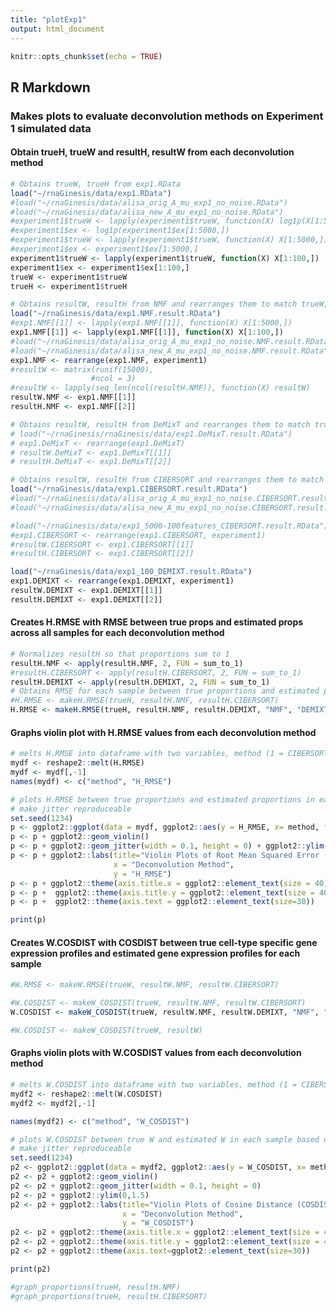 ```yaml
---
title: "plotExp1"
output: html_document
---
```


```r
knitr::opts_chunk$set(echo = TRUE)
```

## R Markdown

### Makes plots to evaluate deconvolution methods on Experiment 1 simulated data

#### Obtain trueH, trueW and resultH, resultW from each deconvolution method
```r
# Obtains trueW, trueH from exp1.RData
load("~/rnaGinesis/data/exp1.RData")
#load("~/rnaGinesis/data/alisa_orig_A_mu_exp1_no_noise.RData")
#load("~/rnaGinesis/data/alisa_new_A_mu_exp1_no_noise.RData")
#experiment1$trueW <- lapply(experiment1$trueW, function(X) log1p(X[1:5000,]))
#experiment1$ex <- log1p(experiment1$ex[1:5000,])
#experiment1$trueW <- lapply(experiment1$trueW, function(X) X[1:5000,])
#experiment1$ex <- experiment1$ex[1:5000,]
experiment1$trueW <- lapply(experiment1$trueW, function(X) X[1:100,])
experiment1$ex <- experiment1$ex[1:100,]
trueW <- experiment1$trueW
trueH <- experiment1$trueH

# Obtains resultW, resultH from NMF and rearranges them to match trueW, trueH ordering
load("~/rnaGinesis/data/exp1.NMF.result.RData")
#exp1.NMF[[1]] <- lapply(exp1.NMF[[1]], function(X) X[1:5000,])
exp1.NMF[[1]] <- lapply(exp1.NMF[[1]], function(X) X[1:100,])
#load("~/rnaGinesis/data/alisa_orig_A_mu_exp1_no_noise.NMF.result.RData")
#load("~/rnaGinesis/data/alisa_new_A_mu_exp1_no_noise.NMF.result.RData")
exp1.NMF <- rearrange(exp1.NMF, experiment1)
#resultW <- matrix(runif(15000),
                  #ncol = 3)
#resultW <- lapply(seq_len(ncol(resultH.NMF)), function(X) resultW) 
resultW.NMF <- exp1.NMF[[1]]
resultH.NMF <- exp1.NMF[[2]]

# Obtains resultW, resultH from DeMixT and rearranges them to match trueW, trueH ordering
# load("~/rnaGinesis/rnaGinesis/data/exp1.DeMixT.result.RData")
# exp1.DeMixT <- rearrange(exp1.DeMixT)
# resultW.DeMixT <- exp1.DeMixT[[1]]
# resultH.DeMixT <- exp1.DeMixT[[2]]

# Obtains resultW, resultH from CIBERSORT and rearranges them to match trueW, trueH ordering
load("~/rnaGinesis/data/exp1.CIBERSORT.result.RData")
#load("~/rnaGinesis/data/alisa_orig_A_mu_exp1_no_noise.CIBERSORT.result.RData")
#load("~/rnaGinesis/data/alisa_new_A_mu_exp1_no_noise.CIBERSORT.result.RData")

#load("~/rnaGinesis/data/exp1_5000-100features_CIBERSORT.result.RData")
#exp1.CIBERSORT <- rearrange(exp1.CIBERSORT, experiment1)
#resultW.CIBERSORT <- exp1.CIBERSORT[[1]]
#resultH.CIBERSORT <- exp1.CIBERSORT[[2]]

load("~/rnaGinesis/data/exp1_100_DEMIXT.result.RData")
exp1.DEMIXT <- rearrange(exp1.DEMIXT, experiment1)
resultW.DEMIXT <- exp1.DEMIXT[[1]]
resultH.DEMIXT <- exp1.DEMIXT[[2]]


```

#### Creates H.RMSE with RMSE between true props and estimated props across all samples for each deconvolution method
```r
# Normalizes resultH so that proportions sum to 1
resultH.NMF <- apply(resultH.NMF, 2, FUN = sum_to_1)
#resultH.CIBERSORT <- apply(resultH.CIBERSORT, 2, FUN = sum_to_1)
resultH.DEMIXT <- apply(resultH.DEMIXT, 2, FUN = sum_to_1)
# Obtains RMSE for each sample between true proportions and estimated proportions for all deconvolution methods
#H.RMSE <- makeH.RMSE(trueH, resultH.NMF, resultH.CIBERSORT)
H.RMSE <- makeH.RMSE(trueH, resultH.NMF, resultH.DEMIXT, "NMF", "DEMIXT")
```

#### Graphs violin plot with H.RMSE values from each deconvolution method
```r
# melts H.RMSE into dataframe with two variables, method (1 = CIBERSORT, 2 = NMF) and H.RMSE across all samples for each deconvolution method 
mydf <- reshape2::melt(H.RMSE)
mydf <- mydf[,-1]
names(mydf) <- c("method", "H_RMSE") 

# plots H.RMSE between true proportions and estimated proportions in each sample based on deconvolution method
# make jitter reproduceable
set.seed(1234)
p <- ggplot2::ggplot(data = mydf, ggplot2::aes(y = H_RMSE, x= method, fill = method))
p <- p + ggplot2::geom_violin()
p <- p + ggplot2::geom_jitter(width = 0.1, height = 0) + ggplot2::ylim(0,1) 
p <- p + ggplot2::labs(title="Violin Plots of Root Mean Squared Error (RMSE) for Proportions",
                       x = "Deconvolution Method",
                       y = "H_RMSE")
p <- p + ggplot2::theme(axis.title.x = ggplot2::element_text(size = 40)) 
p <- p +  ggplot2::theme(axis.title.y = ggplot2::element_text(size = 40)) 
p <- p +  ggplot2::theme(axis.text = ggplot2::element_text(size=30))

print(p)
```

#### Creates W.COSDIST with COSDIST between true cell-type specific gene expression profiles and estimated gene expression profiles for each sample
```r
#W.RMSE <- makeW.RMSE(trueW, resultW.NMF, resultW.CIBERSORT)

#W.COSDIST <- makeW_COSDIST(trueW, resultW.NMF, resultW.CIBERSORT)
W.COSDIST <- makeW_COSDIST(trueW, resultW.NMF, resultW.DEMIXT, "NMF", "DEMIXT")

#W.COSDIST <- makeW_COSDIST(trueW, resultW)
```

#### Graphs violin plots with W.COSDIST values from each deconvolution method
```r
# melts W.COSDIST into dataframe with two variables, method (1 = CIBERSORT, 2 = NMF) and W.COSDIST across all samples for each deconvolution method 
mydf2 <- reshape2::melt(W.COSDIST)
mydf2 <- mydf2[,-1]

names(mydf2) <- c("method", "W_COSDIST") 

# plots W.COSDIST between true W and estimated W in each sample based on deconvolution method
# make jitter reproduceable
set.seed(1234)
p2 <- ggplot2::ggplot(data = mydf2, ggplot2::aes(y = W_COSDIST, x= method, fill = method))
p2 <- p2 + ggplot2::geom_violin()
p2 <- p2 + ggplot2::geom_jitter(width = 0.1, height = 0) 
p2 <- p2 + ggplot2::ylim(0,1.5) 
p2 <- p2 + ggplot2::labs(title="Violin Plots of Cosine Distance (COSDIST) for Gene Expression",
                         x = "Deconvolution Method", 
                         y = "W_COSDIST") 
p2 <- p2 + ggplot2::theme(axis.title.x = ggplot2::element_text(size = 40)) 
p2 <- p2 + ggplot2::theme(axis.title.y = ggplot2::element_text(size = 40)) 
p2 <- p2 + ggplot2::theme(axis.text=ggplot2::element_text(size=30))

print(p2)
```


```r
#graph_proportions(trueH, resultH.NMF)
#graph_proportions(trueH, resultH.CIBERSORT)
```

